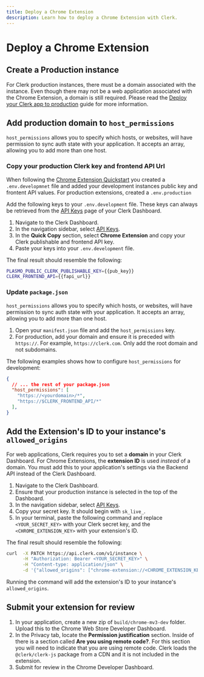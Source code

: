 ```yaml
---
title: Deploy a Chrome Extension
description: Learn how to deploy a Chrome Extension with Clerk.
---
```


# Deploy a Chrome Extension

## Create a Production instance

For Clerk production instances, there must be a domain associated with the instance. Even though there may not be a web application associated with the Chrome Extension, a domain is still required. Please read the [Deploy your Clerk app to production](/docs/deployments/overview) guide for more information.

## Add production domain to `host_permissions`

`host_permissions` allows you to specify which hosts, or websites, will have permission to sync auth state with your application. It accepts an array, allowing you to add more than one host.

<Steps>

### Copy your production Clerk key and frontend API Url

When following the [Chrome Extension Quickstart](/docs/quickstart/chrome-extension) you created a `.env.developmnet` file and added your development instances public key and frontent API values. For production extensions, created a `.env.production`

<SignedIn>

Add the following keys to your `.env.development` file. These keys can always be retrieved from the [API Keys](https://dashboard.clerk.com/last-active?path=api-keys) page of your Clerk Dashboard.

</SignedIn>

<SignedOut>

1. Navigate to the Clerk Dashboard.
2. In the navigation sidebar, select [API Keys](https://dashboard.clerk.com/last-active?path=api-keys).
3. In the **Quick Copy** section, select **Chrome Extension** and copy your Clerk publishable and frontend API key.
4. Paste your keys into your `.env.development` file.

The final result should resemble the following:

</SignedOut>

  <InjectKeys>

  ```sh filename=".env.development"
  PLASMO_PUBLIC_CLERK_PUBLISHABLE_KEY={{pub_key}}
  CLERK_FRONTEND_API={{fapi_url}}
  ```

  </InjectKeys>

### Update `package.json`

`host_permissions` allows you to specify which hosts, or websites, will have permission to sync auth state with your application. It accepts an array, allowing you to add more than one host.

1. Open your `manifest.json` file and add the `host_permissions` key.
1. For production, add your domain and ensure it is preceded with `https://`. For example, `https://clerk.com`. Only add the root domain and not subdomains.

The following examples shows how to configure `host_permissions` for development:

```json filename="/package.json" {5-7}
{
  // ... the rest of your package.json
  "host_permissions": [
    "https://<yourdomain>/*",
    "https://$CLERK_FRONTEND_API/*"
  ],
}
```
</Steps> 

## Add the Extension's ID to your instance's `allowed_origins`

For web applications, Clerk requires you to set a **domain** in your Clerk Dashboard. For Chrome Extensions, the **extension ID** is used *instead* of a domain. You must add this to your application's settings via the Backend API instead of the Clerk Dashboard.

1. Navigate to the Clerk Dashboard.
1. Ensure that your production instance is selected in the top of the Dashboard.
1. In the navigation sidebar, select [API Keys](https://dashboard.clerk.com/last-active?path=api-keys).
1. Copy your secret key. It should begin with `sk_live_`.
1. In your terminal, paste the following command and replace `<YOUR_SECRET_KEY>` with your Clerk secret key, and the `<CHROME_EXTENSION_KEY>` with your extension's ID.

The final result should resemble the following:

```bash filename="terminal"
curl  -X PATCH https://api.clerk.com/v1/instance \
      -H "Authorization: Bearer <YOUR_SECRET_KEY>" \
      -H "Content-type: application/json" \
      -d '{"allowed_origins": ["chrome-extension://<CHROME_EXTENSION_KEY>"]}'
```

Running the command will add the extension's ID to your instance's `allowed_origins`.


## Submit your extension for review

1. In your application, create a new zip of `build/chrome-mv3-dev` folder. Upload this to the Chrome Web Store Developer Dashboard.
1. In the Privacy tab, locate the **Permission justification** section. Inside of there is a section called **Are you using remote code?**. For this section you will need to indicate that you are using remote code. Clerk loads the `@clerk/clerk-js` package from a CDN and it is not included in the extension.
1. Submit for review in the Chrome Developer Dashboard.
